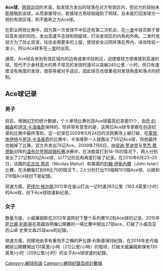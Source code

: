 {{note TA|G1=Tennis}}

{{Unreferenced|time=2014-01-28T04:22:23+00:00}}

'''Ace球'''，[[网球|网球]]运动的术语，指发球方发出的球落在对方有效区内，但对方的球拍未能接触到该球，从而直接得分。若接球方用球拍碰到了网球，且未能打回发球方一侧的有效区域，則不能称之为Ace球。

在职业网球比赛中，因为第一次发球不中后还有第二次机会，在[[一发|一发]]中球员敢于冒较高失误的风险，发出高速平击球和侧旋球，打向发球区的内角和外角。二发时发球方为了防止双误，往往会用更多的上旋，使球安全过网并落在界内，进攻性较一发小，所以Ace球多在[[一发|一发]]时出现。

通常，Ace球会发到有效区域内的边角或者中线附近，迫使接球方很难接到高速的球。现代不少身材高大的男子球员的发球时速可以突破240公里／小时。但只有速度没有角度的发球，很容易被对手适应，因此球员也很重视对发球角度和落点的控制。

==Ace球记录==

===男子===
目前，根据[[职业网球联合会|ATP]]的统计数据，个人单场比赛创造Ace球最高纪录是51个，由[[乔·约翰森|乔·约翰森]]和[[伊沃·卡洛维奇|伊沃·卡洛维奇]]保持的。但非常有意思的是，这两位Ace球专家都在创造纪录的比赛中最终落败。这一纪录在2009年5月24日的法网赛场上被打破，在[[莱顿·休伊特|莱顿·休伊特]]与[[伊沃·卡洛维奇|伊沃·卡洛维奇]]的比赛中，卡洛维奇一人就轰出了55记Ace球，但他最终也输掉了比赛，双方共发出74记Ace。2009年7月6日，由[[安迪·罗迪克|安迪·罗迪克]]与[[罗杰·费德勒|罗杰·费德勒]]对阵的[[温布尔登网球锦标赛|温布尔登网球锦标赛]]决赛中，在决胜盘打到14-16的情况下，两人分别发出了27记和50记Ace球，以77记的总和再度打破了纪录。在2010年6月23~25日，法國的[[尼古拉·馬俞|尼古拉·馬俞]]（Nicolas Mahut）和美國的[[約翰·伊斯內爾|約翰·伊斯內爾]]（John Isner）比賽，在決勝盤打到68比70的情況下，2人分別打出113個和103個Ace球，以總和216個Ace球创下新紀錄。

球速方面，[[萨缪尔·格尔斯|萨缪尔·格尔斯]]2012年在釜山打出一记时速263公里（163.4英里/小时）的Ace球，创下Ace球球速新纪录。

===女子===
数量方面，小威廉姆斯在2012年温网创下整个系列赛102粒Ace球的记录。2015年[[萨比娜·利斯基|萨比娜·利斯基]]在英國伯明瀚公開賽的一場比賽中開出27球ace，打破了小威及亚历山卓·史蒂文森25球ace的記錄。

球速方面，同樣地由享有重炮手之稱的萨比娜·利斯基保持紀錄，在2014年史丹福網球公開賽開出131英里/小時（212公里/小時）的發球，打破大威廉姆斯保有130英里/小时（209公里/小时）的女子Ace球球速的紀錄。

{{網球主題}}
{{網球紀錄與統計}}
[[Category:網球術語|Category:網球術語]]
[[Category:網球紀錄及統計數據|Category:網球紀錄及統計數據]]